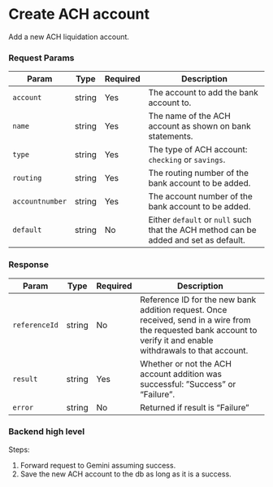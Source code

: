 # Create ACH account

Add a new ACH liquidation account.

### Request Params

| Param | Type | Required | Description |
| ---- | ---- | ---- | ----------- |
| `account` | string | Yes | The account to add the bank account to. |
| `name` | string | Yes | The name of the ACH account as shown on bank statements. |
| `type` | string | Yes | The type of ACH account: `checking` or `savings`. |
| `routing` | string | Yes | The routing number of the bank account to be added. |
| `accountnumber` | string | Yes | The account number of the bank account to be added. |
| `default` | string | No | Either `default` or `null` such that the ACH method can be added and set as default. |

### Response

| Param | Type | Required | Description |
| ---- | ---- | ---- | ----------- |
| `referenceId` | string | No | Reference ID for the new bank addition request. Once received, send in a wire from the requested bank account to verify it and enable withdrawals to that account. |
| `result` | string | Yes | Whether or not the ACH account addition was successful: ”Success” or “Failure”. |
| `error` | string | No | Returned if result is “Failure” |


### Backend high level

Steps: 

1. Forward request to Gemini assuming success. 
2. Save the new ACH account to the db as long as it is a success.
